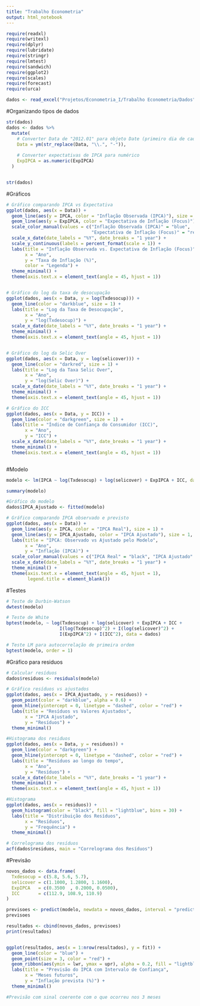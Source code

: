 ```yaml
---
title: "Trabalho Econometria"
output: html_notebook
---
```


```r

require(readxl)
require(writexl)
require(dplyr)
require(lubridate)
require(stringr)
require(lmtest)
require(sandwich)
require(ggplot2)
require(scales)
require(forecast)
require(urca)


```


```r
dados <- read_excel("Projetos/Econometria_I/Trabalho Econometria/Dados")

```


#Organizando tipos de dados
```r

str(dados)
dados <- dados %>%
  mutate(
    # Converter Data de "2012.01" para objeto Date (primeiro dia de cada mês)
    Data = ym(str_replace(Data, "\\.", "-")),
    
    # Converter expectativas de IPCA para numérico
    ExpIPCA = as.numeric(ExpIPCA)
  )


str(dados)
```

#Gráficos
```r

# Gráfico comparando IPCA vs Expectativa
ggplot(dados, aes(x = Data)) +
  geom_line(aes(y = IPCA, color = "Inflação Observada (IPCA)"), size = 1) +
  geom_line(aes(y = ExpIPCA, color = "Expectativa de Inflação (Focus)"), size = 1, linetype = "dashed") +
  scale_color_manual(values = c("Inflação Observada (IPCA)" = "blue",
                                "Expectativa de Inflação (Focus)" = "red")) +
  scale_x_date(date_labels = "%Y", date_breaks = "1 year") +
  scale_y_continuous(labels = percent_format(scale = 1)) +
  labs(title = "Inflação Observada vs. Expectativa de Inflação (Focus)",
       x = "Ano",
       y = "Taxa de Inflação (%)",
       color = "Legenda") +
  theme_minimal() +
  theme(axis.text.x = element_text(angle = 45, hjust = 1))


# Gráfico do log da taxa de desocupação
ggplot(dados, aes(x = Data, y = log(Txdesocup))) +
  geom_line(color = "darkblue", size = 1) +
  labs(title = "Log da Taxa de Desocupação",
       x = "Ano",
       y = "log(Txdesocup)") +
  scale_x_date(date_labels = "%Y", date_breaks = "1 year") +
  theme_minimal() +
  theme(axis.text.x = element_text(angle = 45, hjust = 1))


# Gráfico do log da Selic Over
ggplot(dados, aes(x = Data, y = log(selicover))) +
  geom_line(color = "darkred", size = 1) +
  labs(title = "Log da Taxa Selic Over",
       x = "Ano",
       y = "log(Selic Over)") +
  scale_x_date(date_labels = "%Y", date_breaks = "1 year") +
  theme_minimal() +
  theme(axis.text.x = element_text(angle = 45, hjust = 1))

# Gráfico do ICC
ggplot(dados, aes(x = Data, y = ICC)) +
  geom_line(color = "darkgreen", size = 1) +
  labs(title = "Índice de Confiança do Consumidor (ICC)",
       x = "Ano",
       y = "ICC") +
  scale_x_date(date_labels = "%Y", date_breaks = "1 year") +
  theme_minimal() +
  theme(axis.text.x = element_text(angle = 45, hjust = 1))



```

#Modelo
```r
modelo <- lm(IPCA ~ log(Txdesocup) + log(selicover) + ExpIPCA + ICC, data = dados)

summary(modelo)

#Gráfico do modelo
dados$IPCA_Ajustado <- fitted(modelo)

# Gráfico comparando IPCA observado e previsto
ggplot(dados, aes(x = Data)) +
  geom_line(aes(y = IPCA, color = "IPCA Real"), size = 1) +
  geom_line(aes(y = IPCA_Ajustado, color = "IPCA Ajustado"), size = 1, linetype = "dashed") +
  labs(title = "IPCA: Observado vs Ajustado pelo Modelo",
       x = "Ano",
       y = "Inflação (IPCA)") +
  scale_color_manual(values = c("IPCA Real" = "black", "IPCA Ajustado" = "red")) +
  scale_x_date(date_labels = "%Y", date_breaks = "1 year") +
  theme_minimal() +
  theme(axis.text.x = element_text(angle = 45, hjust = 1),
        legend.title = element_blank())

```

#Testes
```r

# Teste de Durbin-Watson
dwtest(modelo)

# Teste de White
bptest(modelo, ~ log(Txdesocup) + log(selicover) + ExpIPCA + ICC +
                    I(log(Txdesocup)^2) + I(log(selicover)^2) +
                    I(ExpIPCA^2) + I(ICC^2), data = dados)

# Teste LM para autocorrelação de primeira ordem
bgtest(modelo, order = 1)
```

#Gráfico para residuos
```r
# Calcular resíduos
dados$residuos <- residuals(modelo)

# Gráfico resíduos vs ajustados
ggplot(dados, aes(x = IPCA_Ajustado, y = residuos)) +
  geom_point(color = "darkblue", alpha = 0.6) +
  geom_hline(yintercept = 0, linetype = "dashed", color = "red") +
  labs(title = "Resíduos vs Valores Ajustados",
       x = "IPCA Ajustado",
       y = "Resíduos") +
  theme_minimal()

#Histograma dos residuos
ggplot(dados, aes(x = Data, y = residuos)) +
  geom_line(color = "darkgreen") +
  geom_hline(yintercept = 0, linetype = "dashed", color = "red") +
  labs(title = "Resíduos ao longo do tempo",
       x = "Ano",
       y = "Resíduos") +
  scale_x_date(date_labels = "%Y", date_breaks = "1 year") +
  theme_minimal() +
  theme(axis.text.x = element_text(angle = 45, hjust = 1))

#Histograma
ggplot(dados, aes(x = residuos)) +
  geom_histogram(color = "black", fill = "lightblue", bins = 30) +
  labs(title = "Distribuição dos Resíduos",
       x = "Resíduos",
       y = "Frequência") +
  theme_minimal()

# Correlograma dos resíduos
acf(dados$residuos, main = "Correlograma dos Resíduos")

```

#Previsão
```r

novos_dados <- data.frame(
  Txdesocup = c(5.8, 5.6, 5.7),   
  selicover = c(1.1000, 1.2800,	1.1600), 
  ExpIPCA   = c(0.3500	, 0.2000, 0.0500),
  ICC       = c(112.9, 108.9, 110.9)
)

previsoes <- predict(modelo, newdata = novos_dados, interval = "prediction")
previsoes

resultados <- cbind(novos_dados, previsoes)
print(resultados)


ggplot(resultados, aes(x = 1:nrow(resultados), y = fit)) +
  geom_line(color = "blue") +
  geom_point(size = 3, color = "red") +
  geom_ribbon(aes(ymin = lwr, ymax = upr), alpha = 0.2, fill = "lightblue") +
  labs(title = "Previsão do IPCA com Intervalo de Confiança",
       x = "Meses futuros",
       y = "Inflação prevista (%)") +
  theme_minimal()

#Previsão com sinal coerente com o que ocorreu nos 3 meses 
```

